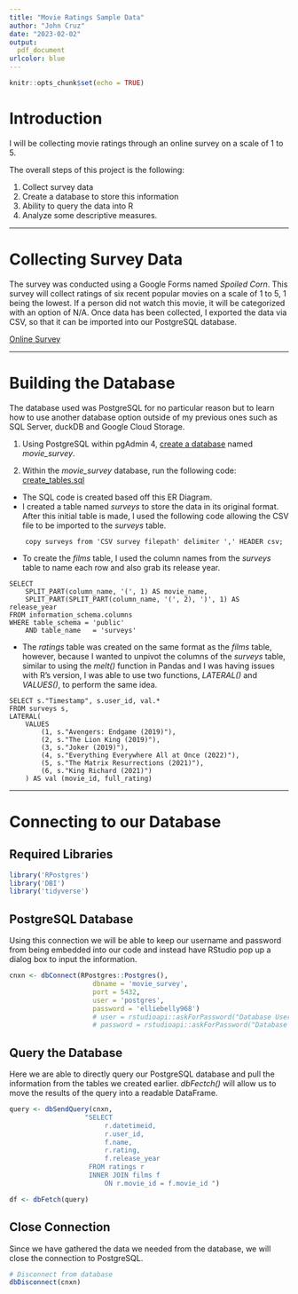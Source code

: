 ```yaml
---
title: "Movie Ratings Sample Data"
author: "John Cruz"
date: "2023-02-02"
output: 
  pdf_document
urlcolor: blue
---
```


```r
knitr::opts_chunk$set(echo = TRUE)
```

# Introduction

I will be collecting movie ratings through an online survey on a scale of 1 to 5. 

The overall steps of this project is the following:

1. Collect survey data
2. Create a database to store this information
3. Ability to query the data into R
4. Analyze some descriptive measures.

---

# Collecting Survey Data

The survey was conducted using a Google Forms named *Spoiled Corn*. This survey will collect ratings of six recent popular movies on a scale of 1 to 5, 1 being the lowest. If a person did not watch this movie, it will be categorized with an option of N/A. Once data has been collected, I exported the data via CSV, so that it can be imported into our PostgreSQL database. 

[Online Survey](https://forms.gle/Jf8fvruorDacr69j9)

---

# Building the Database

The database used was PostgreSQL for no particular reason but to learn how to use another database option outside of my previous ones such as SQL Server, duckDB and Google Cloud Storage.

1. Using PostgreSQL within pgAdmin 4, [create a database](https://raw.githubusercontent.com/hellojohncruz/movie_surveys/main/create_db.png) named *movie_survey*.

2. Within the *movie_survey* database, run the following code:
[create_tables.sql](https://raw.githubusercontent.com/hellojohncruz/movie_surveys/main/create_movie_survey_tables.sql)
  - The SQL code is created based off this ER Diagram. 
  - I created a table named *surveys* to store the data in its original format. After this initial table is made, I used the following code allowing the CSV file to be imported to the *surveys* table.
  
```
    copy surveys from 'CSV survey filepath' delimiter ',' HEADER csv;
```

  - To create the *films* table, I used the column names from the *surveys* table to name each row and also grab its release year.
  
```
SELECT 
	SPLIT_PART(column_name, '(', 1) AS movie_name,
	SPLIT_PART(SPLIT_PART(column_name, '(', 2), ')', 1) AS release_year
FROM information_schema.columns
WHERE table_schema = 'public'
	AND table_name   = 'surveys'
```

  - The *ratings* table was created on the same format as the *films* table, however, because I wanted to unpivot the columns of the *surveys* table, similar to using the *melt()* function in Pandas and I was having issues with R's version, I was able to use two functions, *LATERAL()* and *VALUES()*, to perform the same idea. 
  
```
SELECT s."Timestamp", s.user_id, val.*
FROM surveys s,
LATERAL(
	VALUES
		(1, s."Avengers: Endgame (2019)"),
		(2, s."The Lion King (2019)"),
		(3, s."Joker (2019)"),
		(4, s."Everything Everywhere All at Once (2022)"),
		(5, s."The Matrix Resurrections (2021)"),
		(6, s."King Richard (2021)")
	) AS val (movie_id, full_rating)
```

---

# Connecting to our Database

## Required Libraries

```r
library('RPostgres')
library('DBI')
library('tidyverse')
```

## PostgreSQL Database

Using this connection we will be able to keep our username and password from being embedded into our code and instead have RStudio pop up a dialog box to input the information. 

```r
cnxn <- dbConnect(RPostgres::Postgres(),
                     dbname = 'movie_survey',
                     port = 5432,
                     user = 'postgres',
                     password = 'elliebelly968')
                     # user = rstudioapi::askForPassword("Database Username"),
                     # password = rstudioapi::askForPassword("Database Password"))
```

## Query the Database

Here we are able to directly query our PostgreSQL database and pull the information from the tables we created earlier. *dbFectch()* will allow us to move the results of the query into a readable DataFrame.

```r
query <- dbSendQuery(cnxn, 
                   "SELECT
                    	r.datetimeid,
                    	r.user_id,
                    	f.name,
                    	r.rating,
                    	f.release_year
                    FROM ratings r
                    INNER JOIN films f
                    	ON r.movie_id = f.movie_id ")

df <- dbFetch(query)
```

## Close Connection

Since we have gathered the data we needed from the database, we will close the connection to PostgreSQL.

```r
# Disconnect from database
dbDisconnect(cnxn)
```

